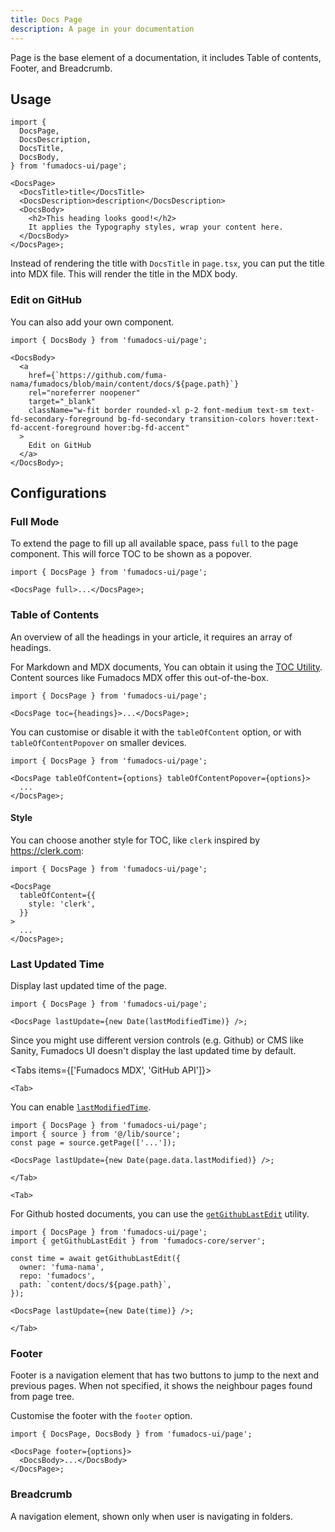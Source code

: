 ```yaml
---
title: Docs Page
description: A page in your documentation
---
```


Page is the base element of a documentation, it includes Table of contents,
Footer, and Breadcrumb.

## Usage

```tsx title="page.tsx"
import {
  DocsPage,
  DocsDescription,
  DocsTitle,
  DocsBody,
} from 'fumadocs-ui/page';

<DocsPage>
  <DocsTitle>title</DocsTitle>
  <DocsDescription>description</DocsDescription>
  <DocsBody>
    <h2>This heading looks good!</h2>
    It applies the Typography styles, wrap your content here.
  </DocsBody>
</DocsPage>;
```

<Callout type='info' title='Good to know'>

Instead of rendering the title with `DocsTitle` in `page.tsx`, you can put the title into MDX file.
This will render the title in the MDX body.

</Callout>

### Edit on GitHub

You can also add your own component.

```tsx
import { DocsBody } from 'fumadocs-ui/page';

<DocsBody>
  <a
    href={`https://github.com/fuma-nama/fumadocs/blob/main/content/docs/${page.path}`}
    rel="noreferrer noopener"
    target="_blank"
    className="w-fit border rounded-xl p-2 font-medium text-sm text-fd-secondary-foreground bg-fd-secondary transition-colors hover:text-fd-accent-foreground hover:bg-fd-accent"
  >
    Edit on GitHub
  </a>
</DocsBody>;
```

## Configurations

### Full Mode

To extend the page to fill up all available space, pass `full` to the page component.
This will force TOC to be shown as a popover.

```tsx
import { DocsPage } from 'fumadocs-ui/page';

<DocsPage full>...</DocsPage>;
```

### Table of Contents

An overview of all the headings in your article, it requires an array of headings.

For Markdown and MDX documents, You can obtain it using the
[TOC Utility](/docs/headless/utils/get-toc). Content sources like Fumadocs MDX offer this out-of-the-box.

```tsx
import { DocsPage } from 'fumadocs-ui/page';

<DocsPage toc={headings}>...</DocsPage>;
```

You can customise or disable it with the `tableOfContent` option, or with `tableOfContentPopover` on smaller devices.

```tsx
import { DocsPage } from 'fumadocs-ui/page';

<DocsPage tableOfContent={options} tableOfContentPopover={options}>
  ...
</DocsPage>;
```

<AutoTypeTable path="./content/docs/ui/props.ts" name="TOCProps" />

#### Style

You can choose another style for TOC, like `clerk` inspired by https://clerk.com:

```tsx
import { DocsPage } from 'fumadocs-ui/page';

<DocsPage
  tableOfContent={{
    style: 'clerk',
  }}
>
  ...
</DocsPage>;
```

### Last Updated Time

Display last updated time of the page.

```tsx
import { DocsPage } from 'fumadocs-ui/page';

<DocsPage lastUpdate={new Date(lastModifiedTime)} />;
```

Since you might use different version controls (e.g. Github) or CMS like Sanity, Fumadocs UI doesn't display the last updated time by
default.

<Tabs items={['Fumadocs MDX', 'GitHub API']}>

    <Tab>

You can enable [`lastModifiedTime`](/docs/mdx/last-modified).

```tsx
import { DocsPage } from 'fumadocs-ui/page';
import { source } from '@/lib/source';
const page = source.getPage(['...']);

<DocsPage lastUpdate={new Date(page.data.lastModified)} />;
```

    </Tab>

    <Tab>

For Github hosted documents, you can use
the [`getGithubLastEdit`](/docs/headless/utils/git-last-edit) utility.

```tsx
import { DocsPage } from 'fumadocs-ui/page';
import { getGithubLastEdit } from 'fumadocs-core/server';

const time = await getGithubLastEdit({
  owner: 'fuma-nama',
  repo: 'fumadocs',
  path: `content/docs/${page.path}`,
});

<DocsPage lastUpdate={new Date(time)} />;
```

    </Tab>

</Tabs>

### Footer

Footer is a navigation element that has two buttons to jump to the next and previous pages. When not specified, it shows the neighbour pages found from page tree.

Customise the footer with the `footer` option.

```tsx
import { DocsPage, DocsBody } from 'fumadocs-ui/page';

<DocsPage footer={options}>
  <DocsBody>...</DocsBody>
</DocsPage>;
```

<AutoTypeTable path="./content/docs/ui/props.ts" name="FooterProps" />

### Breadcrumb

A navigation element, shown only when user is navigating in folders.

<AutoTypeTable path="./content/docs/ui/props.ts" name="BreadcrumbProps" />
